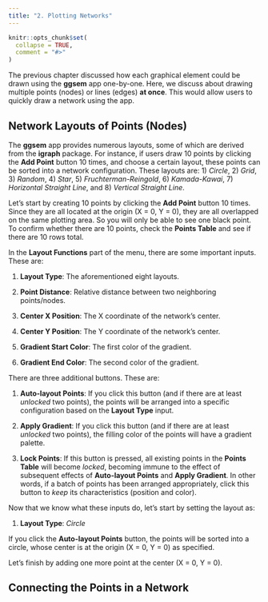 ```yaml
---
title: "2. Plotting Networks"
---
```


```r
knitr::opts_chunk$set(
  collapse = TRUE,
  comment = "#>"
)
```

The previous chapter discussed how each graphical element could be drawn using the **ggsem** app one-by-one. Here, we discuss about drawing multiple points (nodes) or lines (edges) **at once**. This would allow users to quickly draw a network using the app.

## Network Layouts of Points (Nodes)

The **ggsem** app provides numerous layouts, some of which are derived from the **igraph** package. For instance, if users draw 10 points by clicking the **Add Point** button 10 times, and choose a certain layout, these points can be sorted into a network configuration. These layouts are: 1) *Circle*, 2) *Grid*, 3) *Random*, 4) *Star*, 5) *Fruchterman-Reingold*, 6) *Kamada-Kawai*, 7) *Horizontal Straight Line*, and 8) *Vertical Straight Line*. 

Let's start by creating 10 points by clicking the **Add Point** button 10 times. Since they are all located at the origin (X = 0, Y = 0), they are all overlapped on the same plotting area. So you will only be able to see one black point. To confirm whether there are 10 points, check the **Points Table** and see if there are 10 rows total.

In the **Layout Functions** part of the menu, there are some important inputs. These are:

1. **Layout Type**: The aforementioned eight layouts. 

2. **Point Distance**: Relative distance between two neighboring points/nodes.

3. **Center X Position**: The X coordinate of the network's center.

4. **Center Y Position**: The Y coordinate of the network's center.

5. **Gradient Start Color**: The first color of the gradient.

6. **Gradient End Color**: The second color of the gradient.

There are three additional buttons. These are:

1. **Auto-layout Points**: If you click this button (and if there are at least *unlocked* two points), the points will be arranged into a specific configuration based on the **Layout Type** input.

2. **Apply Gradient**: If you click this button (and if there are at least *unlocked* two points), the filling color of the points will have a gradient palette. 

3. **Lock Points**: If this button is pressed, all existing points in the **Points Table** will become *locked*, becoming immune to the effect of subsequent effects of **Auto-layout Points** and **Apply Gradient**. In other words, if a batch of points has been arranged appropriately, click this button to *keep* its characteristics (position and color). 

Now that we know what these inputs do, let's start by setting the layout as:

1. **Layout Type**: *Circle*

If you click the **Auto-layout Points** button, the points will be sorted into a circle, whose center is at the origin (X = 0, Y = 0) as specified.

Let's finish by adding one more point at the center (X = 0, Y = 0). 


## Connecting the Points in a Network

